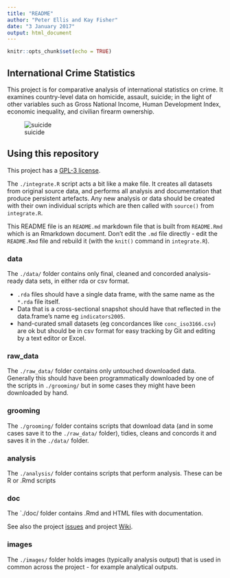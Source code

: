 ```yaml
---
title: "README"
author: "Peter Ellis and Kay Fisher"
date: "3 January 2017"
output: html_document
---
```


```r
knitr::opts_chunk$set(echo = TRUE)
```

## International Crime Statistics

This project is for comparative analysis of international statistics on crime.  It examines country-level data on homicide, assault, suicide; in the light of other variables such as Gross National Income, Human Development Index, economic inequality, and civilian firearm ownership.

![suicide](/images/suicide-hdi-gini.png)

## Using this repository

This project has a [GPL-3 license](LICENSE).

The `./integrate.R` script acts a bit like a make file.  It creates all datasets from original source data, and performs all analysis and documentation that produce persistent artefacts.  Any new analysis or data should be created with their own individual scripts which are then called with `source()` from `integrate.R`.

This README file is an `README.md` markdown file that is built from `README.Rmd` which is an Rmarkdown document.  Don't edit the `.md` file directly - edit the `README.Rmd` file and rebuild it (with the `knit()` command in `integrate.R`).

### data
The `./data/` folder contains only final, cleaned and concorded analysis-ready data sets, in either rda or csv format.  

- `.rda` files should have a single data frame, with the same name as the `*.rda` file itself.
-  Data that is a cross-sectional snapshot should have that reflected in the data.frame's name eg `indicators2005`.
- hand-curated small datasets (eg concordances like `conc_iso3166.csv`) are ok but should be in csv format for easy tracking by Git and editing by a text editor or Excel.

### raw_data
The `./raw_data/` folder contains only untouched downloaded data.  Generally this should have been programmatically downloaded by one of the scripts in `./grooming/` but in some cases they might have been downloaded by hand.


### grooming
The `./grooming/` folder contains scripts that download data (and in some cases save it to the `./raw_data/` folder), tidies, cleans and concords it and saves it in the `./data/` folder.

### analysis
The `./analysis/` folder contains scripts that perform analysis.  These can be R or .Rmd scripts

### doc
The `./doc/ folder contains .Rmd and HTML files with documentation.

See also the project [issues](https://github.com/ellisp/international-crime-stats/issues) and project [Wiki](https://github.com/ellisp/international-crime-stats/wiki).

### images
The `./images/` folder holds images (typically analysis output) that is used in common across the project - for example analytical outputs.

